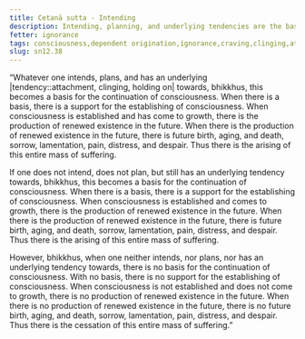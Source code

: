 ```yaml
---
title: Cetanā sutta - Intending
description: Intending, planning, and underlying tendencies are the basis for the continuation of consciousness.
fetter: ignorance
tags: consciousness,dependent origination,ignorance,craving,clinging,attachment,sn,sn12
slug: sn12.38
---
```


“Whatever one intends, plans, and has an underlying |tendency::attachment, clinging, holding on| towards, bhikkhus, this becomes a basis for the continuation of consciousness. When there is a basis, there is a support for the establishing of consciousness. When consciousness is established and has come to growth, there is the production of renewed existence in the future. When there is the production of renewed existence in the future, there is future birth, aging, and death, sorrow, lamentation, pain, distress, and despair. Thus there is the arising of this entire mass of suffering.

If one does not intend, does not plan, but still has an underlying tendency towards, bhikkhus, this becomes a basis for the continuation of consciousness. When there is a basis, there is a support for the establishing of consciousness. When consciousness is established and comes to growth, there is the production of renewed existence in the future. When there is the production of renewed existence in the future, there is future birth, aging, and death, sorrow, lamentation, pain, distress, and despair. Thus there is the arising of this entire mass of suffering.

However, bhikkhus, when one neither intends, nor plans, nor has an underlying tendency towards, there is no basis for the continuation of consciousness. With no basis, there is no support for the establishing of consciousness. When consciousness is not established and does not come to growth, there is no production of renewed existence in the future. When there is no production of renewed existence in the future, there is no future birth, aging, and death, sorrow, lamentation, pain, distress, and despair. Thus there is the cessation of this entire mass of suffering.”